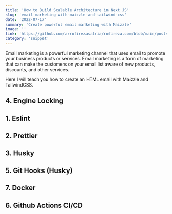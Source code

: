 ```yaml
---
title: 'How to Build Scalable Architecture in Next JS'
slug: 'email-marketing-with-maizzle-and-tailwind-css'
date: '2022-07-17'
summary: 'Create powerful email marketing with Maizzle'
image: ''
link: 'https://github.com/arrofirezasatria/rofireza.com/blob/main/posts/email-marketing-with-maizzle-and-tailwindcss.mdx'
category: 'snippet'
---
```


Email marketing is a powerful marketing channel that uses email to promote your business products or services. Email marketing is a form of marketing that can make the customers on your email list aware of new products, discounts, and other services.

Here I will teach you how to create an HTML email with Maizzle and TailwindCSS.

## 4. Engine Locking

## 1. Eslint

## 2. Prettier

## 3. Husky

## 5. Git Hooks (Husky)

## 7. Docker

## 6. Github Actions CI/CD
